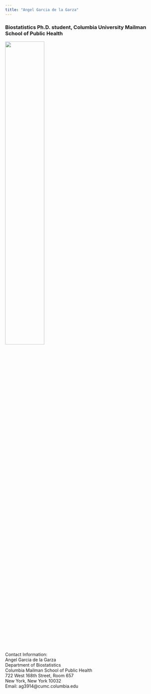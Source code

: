 ```yaml
---
title: "Angel Garcia de la Garza"
---
```

### Biostatistics Ph.D. student, Columbia University Mailman School of Public Health

<img src="images/angelgarciadelagarza.JPG" style="width:50%">

Contact Information:  
Angel Garcia de la Garza  
Department of Biostatistics   
Columbia Mailman School of Public Health   
722 West 168th Street, Room 657  
New York, New York 10032  
Email: ag3914@cumc.columbia.edu